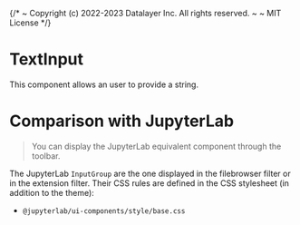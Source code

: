 {/*
  ~ Copyright (c) 2022-2023 Datalayer Inc. All rights reserved.
  ~
  ~ MIT License
*/}


<Meta of={TextInputStories} />

# TextInput

This component allows an user to provide a string.

<Canvas of={TextInputStories.Default} />

# Comparison with JupyterLab

> You can display the JupyterLab equivalent component through the toolbar.

The JupyterLab `InputGroup` are the one displayed in the filebrowser
filter or in the extension filter. Their CSS rules
are defined in the CSS stylesheet (in addition to the theme):
- `@jupyterlab/ui-components/style/base.css`
